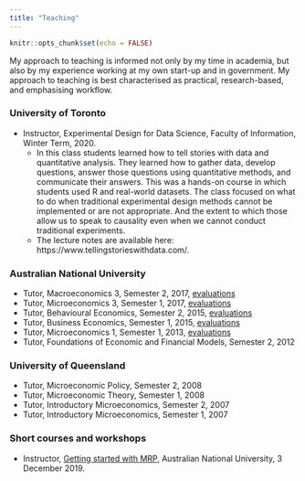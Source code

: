 ```yaml
---
title: "Teaching"
---
```


```r
knitr::opts_chunk$set(echo = FALSE)
```

My approach to teaching is informed not only by my time in academia, but also by my experience working at my own start-up and in government. My approach to teaching is best characterised as practical, research-based, and emphasising workflow. 

### University of Toronto
* Instructor, Experimental Design for Data Science, Faculty of Information, Winter Term, 2020.
  - In this class students learned how to tell stories with data and quantitative analysis. They learned how to gather data, develop questions, answer those questions using quantitative methods, and communicate their answers. This was a hands-on course in which students used R and real-world datasets. The class focused on what to do when traditional experimental design methods cannot be implemented or are not appropriate. And the extent to which those allow us to speak to causality even when we cannot conduct traditional experiments.
  - The lecture notes are available here: https://www.tellingstorieswithdata.com/.


### Australian National University
* Tutor, Macroeconomics 3, Semester 2, 2017, [evaluations](pdfs/2018-02-05-Sem_2_2017-ECON3102_-_Macroeconomics_3.pdf) 
* Tutor, Microeconomics 3, Semester 1, 2017, [evaluations](pdfs/2018-02-05-Sem_1_2017-ECON3101_-_Microeconomics_3.pdf) 
* Tutor, Behavioural Economics, Semester 2, 2015, [evaluations](pdfs/2018-02-05-Sem_2_2015-ECON2013_Behavioural_Economics.pdf) 
* Tutor, Business Economics, Semester 1, 2015, [evaluations](pdfs/2018-02-05-Sem_1_2015-ECON8069_Business_Economics.pdf) 
* Tutor, Microeconomics 1, Semester 1, 2013, [evaluations](pdfs/2018-02-05-Sem_1_2013-ECON1101_Microeconomics_1.pdf) 
* Tutor, Foundations of Economic and Financial Models, Semester 2, 2012

### University of Queensland
* Tutor, Microeconomic Policy, Semester 2, 2008
* Tutor, Microeconomic Theory, Semester 1, 2008
* Tutor, Introductory Microeconomics, Semester 2, 2007
* Tutor, Introductory Microeconomics, Semester 1, 2007


### Short courses and workshops
* Instructor, [Getting started with MRP](http://rohanalexander.com/posts/2019-12-04-getting_started_with_mrp/), Australian National University, 3 December 2019.


